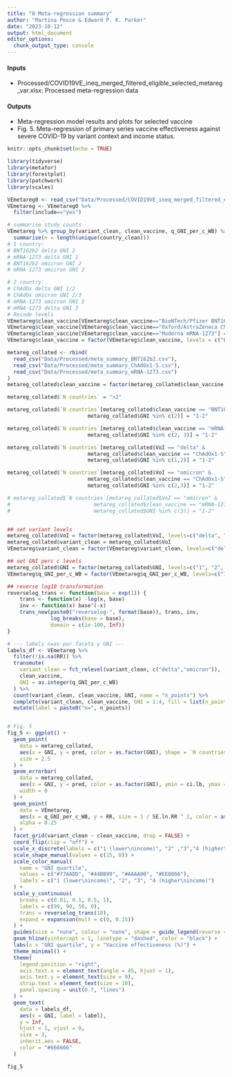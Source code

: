 ```yaml
---
title: "8 Meta-regression summary"
author: "Martina Pesce & Edward P. K. Parker"
date: "2023-10-12"
output: html_document
editor_options: 
  chunk_output_type: console
---
```


#### Inputs
- Processed/COVID19VE_ineq_merged_filtered_eligible_selected_metareg_var.xlsx: Processed meta-regression data

#### Outputs
- Meta-regression model results and plots for selected vaccine
- Fig. 5. Meta-regression of primary series vaccine effectiveness against severe COVID-19 by variant context and income status.


```r
knitr::opts_chunk$set(echo = TRUE)
```



```r
library(tidyverse)
library(metafor)
library(forestplot)
library(patchwork)
library(scales)

VEmetareg0 <- read_csv("Data/Processed/COVID19VE_ineq_merged_filtered_eligible_selected_metareg_var.csv")
VEmetareg <- VEmetareg0 %>% 
  filter(include=="yes")

# summarise study counts
VEmetareg %>% group_by(variant_clean, clean_vaccine, q_GNI_per_c_WB) %>%
  summarise(n = length(unique(country_clean)))
# 1 country:
# BNT162b2 delta GNI 2
# mRNA-1273 delta GNI 2
# BNT162b2 omicron GNI 2
# mRNA-1273 omicron GNI 2

# 2 country:
# ChAdOx delta GNI 1/2
# ChAdOx omicron GNI 2/3
# mRNA-1273 omicron GNI 3
# mRNA-1273 delta GNI 3
# Recode levels
VEmetareg$clean_vaccine[VEmetareg$clean_vaccine=="BioNTech/Pfizer BNT162b2"] = "BNT162b2"
VEmetareg$clean_vaccine[VEmetareg$clean_vaccine=="Oxford/AstraZeneca ChAdOx1-S"] = "ChAdOx1-S"
VEmetareg$clean_vaccine[VEmetareg$clean_vaccine=="Moderna mRNA-1273"] = "mRNA-1273"
VEmetareg$clean_vaccine = factor(VEmetareg$clean_vaccine, levels = c("BNT162b2", "ChAdOx1-S", "mRNA-1273"))

metareg_collated <- rbind(
  read_csv("Data/Processed/meta_summary_BNT162b2.csv"),
  read_csv("Data/Processed/meta_summary_ChAdOx1-S.csv"),
  read_csv("Data/Processed/meta_summary_mRNA-1273.csv")
) 
metareg_collated$clean_vaccine = factor(metareg_collated$clean_vaccine, levels = c("BNT162b2", "ChAdOx1-S", "mRNA-1273"))

metareg_collated$`N countries` = ">2"

metareg_collated$`N countries`[metareg_collated$clean_vaccine == "BNT162b2" & 
                          metareg_collated$GNI %in% c(2)] = "1-2"

metareg_collated$`N countries`[metareg_collated$clean_vaccine == "mRNA-1273" & 
                          metareg_collated$GNI %in% c(2, 3)] = "1-2"

metareg_collated$`N countries`[metareg_collated$VoI == "delta" & 
                          metareg_collated$clean_vaccine == "ChAdOx1-S" & 
                          metareg_collated$GNI %in% c(1,2)] = "1-2"

metareg_collated$`N countries`[metareg_collated$VoI == "omicron" & 
                          metareg_collated$clean_vaccine == "ChAdOx1-S" & 
                          metareg_collated$GNI %in% c(2,3)] = "1-2"

# metareg_collated$`N countries`[metareg_collated$VoI == "omicron" & 
#                           metareg_collated$clean_vaccine == "mRNA-1273" & 
#                           metareg_collated$GNI %in% c(3)] = "1-2"


## set variant levels
metareg_collated$VoI = factor(metareg_collated$VoI, levels=c("delta", "omicron"))
metareg_collated$variant_clean = metareg_collated$VoI
VEmetareg$variant_clean = factor(VEmetareg$variant_clean, levels=c("delta", "omicron"))

## set GNI perc c levels
metareg_collated$GNI = factor(metareg_collated$GNI, levels=c("1", "2", "3", "4"))
VEmetareg$q_GNI_per_c_WB = factor(VEmetareg$q_GNI_per_c_WB, levels=c("1", "2", "3", "4"))

## reverse log10 transformation
reverselog_trans <- function(base = exp(1)) {
    trans <- function(x) -log(x, base)
    inv <- function(x) base^(-x)
    trans_new(paste0("reverselog-", format(base)), trans, inv, 
              log_breaks(base = base), 
              domain = c(1e-100, Inf))
}

# --- labels n=xx por faceta y GNI ---
labels_df <- VEmetareg %>%
  filter(!is.na(RR)) %>%
  transmute(
    variant_clean = fct_relevel(variant_clean, c("delta","omicron")),
    clean_vaccine,
    GNI = as.integer(q_GNI_per_c_WB)
  ) %>%
  count(variant_clean, clean_vaccine, GNI, name = "n_points") %>%
  complete(variant_clean, clean_vaccine, GNI = 1:4, fill = list(n_points = 0L)) %>%
  mutate(label = paste0("n=", n_points))


# Fig. 5
fig_5 <- ggplot() +
  geom_point(
    data = metareg_collated,
    aes(x = GNI, y = pred, color = as.factor(GNI), shape = `N countries`),
    size = 2.5
  ) +
  geom_errorbar(
    data = metareg_collated,
    aes(x = GNI, y = pred, color = as.factor(GNI), ymin = ci.lb, ymax = ci.ub),
    width = 0
  ) +
  geom_point(
    data = VEmetareg,
    aes(x = q_GNI_per_c_WB, y = RR, size = 1 / SE.ln.RR ^ 2, color = as.factor(q_GNI_per_c_WB)),
    alpha = 0.25
  ) +
  facet_grid(variant_clean ~ clean_vaccine, drop = FALSE) +
  coord_flip(clip = "off") +
  scale_x_discrete(labels = c("1 (lower\nincome)", "2" ,"3","4 (higher\nincome)")) +
  scale_shape_manual(values = c(15, 0)) +
  scale_color_manual(
    name = "GNI quartile",
    values = c("#77AADD", "#44BB99", "#AAAA00", "#EE8866"),
    labels = c("1 (lower\nincome)", "2", "3", "4 (higher\nincome)")
  ) +
  scale_y_continuous(
    breaks = c(0.01, 0.1, 0.5, 1),
    labels = c(99, 90, 50, 0),
    trans = reverselog_trans(10),
    expand = expansion(mult = c(0, 0.15))
  ) +
  guides(size = "none", colour = "none", shape = guide_legend(reverse = TRUE)) +
  geom_hline(yintercept = 1, linetype = "dashed", color = "black") +
  labs(x = "GNI quartile", y = "Vaccine effectiveness (%)") +
  theme_minimal() +
  theme(
    legend.position = "right",
    axis.text.x = element_text(angle = 45, hjust = 1),
    axis.text.y = element_text(size = 9),
    strip.text = element_text(size = 10),
    panel.spacing = unit(0.7, "lines")
  ) +
  geom_text(
    data = labels_df,
    aes(x = GNI, label = label),
    y = Inf,
    hjust = 1, vjust = 0,
    size = 3,
    inherit.aes = FALSE,
    color = "#666666"
  )

fig_5
```

